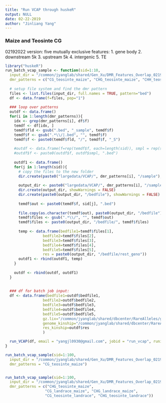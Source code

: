 ```yaml
---
title: "Run VCAP through huskeR"
output: NULL
date: 02-22-2019
author: "Jinliang Yang"
---
```



### Maize and Teosinte CG

02192022 version:
five mutually exclusive features:
1. gene body
2. downstream 5k
3. upstream 5k
4. intergenic
5. TE

```r


library("huskeR")
run_batch_vcap_sample <- function(sid=1:10,
  input_dir = "/common/jyanglab/shared/Gen_Xu/DMR_Features_Overlap_02192022",
  dmr_patterns = c("CG_teosinte_maize", "CHG_teosinte_maize", "CHH_teosinte_maize",)){
  
  # setup file system and find the dmr pattern
  files <- list.files(input_dir, full.names = TRUE, pattern="bed")
  df <- data.frame(f=files, pop="1")
  
  ### loop over patterns
  outdf <- data.frame()
  for(i in 1:length(dmr_patterns)){
    idx <- grep(dmr_patterns[i], df$f)
    temdf <- df[idx, ]
    temdf$fld <- gsub(".bed", "_sample", temdf$f)
    temdf$f <- gsub(".*\\/|.bed", "", temdf$f)
    temdf$f <- paste0(temdf$fld, "/", temdf$f, "_S")
    
    #outdf <- data.frame(f=rep(temdf$f, each=length(sid)), smpl = rep(sid, times=nrow(temdf)))
    #outdf$f <- paste0(outdf$f, outdf$smpl, ".bed")
    
    outdf1 <- data.frame()
    for(j in 1:length(sid)){
      # copy the files to the new folder
      dir.create(paste0("largedata/VCAP/", dmr_patterns[i], "/sample"), showWarnings = FALSE)
      
      output_dir <- paste0("largedata/VCAP/", dmr_patterns[i], "/sample/S", sid[j])
      dir.create(output_dir, showWarnings = FALSE)
      dir.create(paste0(output_dir, "/bedfile"), showWarnings = FALSE)
      
      temdf$out <- paste0(temdf$f, sid[j], ".bed")
      
      file.copy(as.character(temdf$out), paste0(output_dir, "/bedfile"))
      temdf$files <- gsub(".*\\/", "", temdf$out)
      temdf$files <- paste0(output_dir, "/bedfile/", temdf$files)
    
      temp <- data.frame(bedfile1=temdf$files[1],
                 bedfile2=temdf$files[2],
                 bedfile3=temdf$files[3],
                 bedfile4=temdf$files[4],
                 bedfile5=temdf$files[5],
                 res = paste0(output_dir, "/bedfile/rest_geno"))
      outdf1 <- rbind(outdf1, temp)
    }
    
    outdf <- rbind(outdf, outdf1)
  }
  
  
  ### df for batch job input:
  df <- data.frame(bedfile1=outdf$bedfile1,
                 bedfile2=outdf$bedfile2,
                 bedfile3=outdf$bedfile3,
                 bedfile4=outdf$bedfile4,
                 bedfile5=outdf$bedfile5,
                 gz.lix="/common/jyanglab/shared/dbcenter/RareAlleles/genomeAnnos/VCAP/genotypes/NAM/namrils_projected_hmp31_MAF02mnCnt2500.hmp.txt.gz.lix",
                 genome_kinship="/common/jyanglab/shared/dbcenter/RareAlleles/genomeAnnos/VCAP/kinship/NAM_HM31_MAF02mnCnt2500_WholeGenomeCentered_IBS_SqrMatrix.txt",
                 res_kinship=outdf$res
                 )

  run_VCAP(df, email = "yangjl0930@gmail.com", jobid = "run_vcap", runinfo = c(TRUE,"jclarke", "5", "20G", "3:00:00"))
}

run_batch_vcap_sample(sid=1:100,
  input_dir = "/common/jyanglab/shared/Gen_Xu/DMR_Features_Overlap_02192022",
  dmr_patterns = "CG_teosinte_maize")


run_batch_vcap_sample(sid=1:100,
  input_dir = "/common/jyanglab/shared/Gen_Xu/DMR_Features_Overlap_02192022",
  dmr_patterns = c("CHG_teosinte_maize", 
                  "CG_landrace_maize", "CHG_landrace_maize", 
                  "CG_teosinte_landrace", "CHG_teosinte_landrace"))

```




